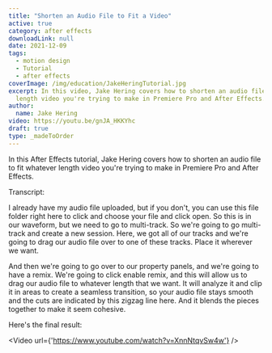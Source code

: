 ```yaml
---
title: "Shorten an Audio File to Fit a Video"
active: true
category: after effects
downloadLink: null
date: 2021-12-09
tags:
  - motion design
  - Tutorial
  - after effects
coverImage: /img/education/JakeHeringTutorial.jpg
excerpt: In this video, Jake Hering covers how to shorten an audio file to fit whatever
  length video you're trying to make in Premiere Pro and After Effects.
author:
  name: Jake Hering
video: https://youtu.be/gnJA_HKKYhc
draft: true
type: _madeToOrder
---
```


In this After Effects tutorial, Jake Hering covers how to shorten an audio file to fit whatever length video you're trying to make in Premiere Pro and After Effects.

Transcript:

I already have my audio file uploaded, but if you don't, you can use this file folder right here to click and choose your file and click open. So this is in our waveform, but we need to go to multi-track. So we're going to go multi-track and create a new session. Here, we got all of our tracks and we're going to drag our audio file over to one of these tracks. Place it wherever we want.

And then we're going to go over to our property panels, and we're going to have a remix. We're going to click enable remix, and this will allow us to drag our audio file to whatever length that we want. It will analyze it and clip it in areas to create a seamless transition, so your audio file stays smooth and the cuts are indicated by this zigzag line here. And it blends the pieces together to make it seem cohesive.

Here's the final result:

<Video url={'https://www.youtube.com/watch?v=XnnNtqvSw4w'} />
